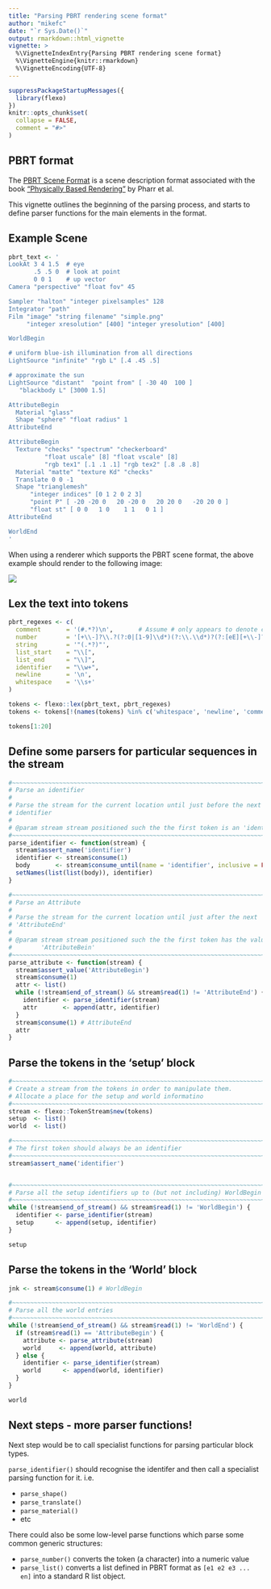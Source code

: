 ```yaml
---
title: "Parsing PBRT rendering scene format"
author: "mikefc"
date: "`r Sys.Date()`"
output: rmarkdown::html_vignette
vignette: >
  %\VignetteIndexEntry{Parsing PBRT rendering scene format}
  %\VignetteEngine{knitr::rmarkdown}
  %\VignetteEncoding{UTF-8}
---
```


```r
suppressPackageStartupMessages({
  library(flexo)
})
knitr::opts_chunk$set(
  collapse = FALSE,
  comment = "#>"
)
```


PBRT format
------------------------------------------------------------------------------

The [PBRT Scene Format](https://pbrt.org/fileformat-v3.html) is a scene
description format associated with the book ["Physically Based Rendering"](https://pbrt.org/index.html)
by Pharr et al.

This vignette outlines the beginning of the parsing process, and starts to 
define parser functions for the main elements in the format.



Example Scene
------------------------------------------------------------------------------

```r
pbrt_text <- '
LookAt 3 4 1.5  # eye
       .5 .5 0  # look at point
       0 0 1    # up vector
Camera "perspective" "float fov" 45

Sampler "halton" "integer pixelsamples" 128
Integrator "path"
Film "image" "string filename" "simple.png"
     "integer xresolution" [400] "integer yresolution" [400]

WorldBegin

# uniform blue-ish illumination from all directions
LightSource "infinite" "rgb L" [.4 .45 .5]

# approximate the sun
LightSource "distant"  "point from" [ -30 40  100 ]
   "blackbody L" [3000 1.5]

AttributeBegin
  Material "glass"
  Shape "sphere" "float radius" 1
AttributeEnd

AttributeBegin
  Texture "checks" "spectrum" "checkerboard"
          "float uscale" [8] "float vscale" [8]
          "rgb tex1" [.1 .1 .1] "rgb tex2" [.8 .8 .8]
  Material "matte" "texture Kd" "checks"
  Translate 0 0 -1
  Shape "trianglemesh"
      "integer indices" [0 1 2 0 2 3]
      "point P" [ -20 -20 0   20 -20 0   20 20 0   -20 20 0 ]
      "float st" [ 0 0   1 0    1 1   0 1 ]
AttributeEnd

WorldEnd
'
```

When using a renderer which supports the PBRT scene format, the above example
should render to the following image:

![](images/pbrt-ref.png)


Lex the text into tokens
------------------------------------------------------------------------------

```r
pbrt_regexes <- c(
  comment       = '(#.*?)\n',       # Assume # only appears to denote comment to end of line
  number        = '[+\\-]?\\.?(?:0|[1-9]\\d*)(?:\\.\\d*)?(?:[eE][+\\-]?\\d+)?',
  string        = '"(.*?)"',
  list_start    = "\\[",
  list_end      = "\\]",
  identifier    = "\\w+",
  newline       = '\n',
  whitespace    = '\\s+'
)

tokens <- flexo::lex(pbrt_text, pbrt_regexes)
tokens <- tokens[!(names(tokens) %in% c('whitespace', 'newline', 'comment'))]

tokens[1:20]
```

Define some parsers for particular sequences in the stream
------------------------------------------------------------------------------

```r
#~~~~~~~~~~~~~~~~~~~~~~~~~~~~~~~~~~~~~~~~~~~~~~~~~~~~~~~~~~~~~~~~~~~~~~~~~~~~
# Parse an identifier 
#
# Parse the stream for the current location until just before the next
# identifier
#
# @param stream stream positioned such the the first token is an 'identifier'
#~~~~~~~~~~~~~~~~~~~~~~~~~~~~~~~~~~~~~~~~~~~~~~~~~~~~~~~~~~~~~~~~~~~~~~~~~~~~
parse_identifier <- function(stream) {
  stream$assert_name('identifier')
  identifier <- stream$consume(1)
  body       <- stream$consume_until(name = 'identifier', inclusive = FALSE)
  setNames(list(list(body)), identifier)
}

#~~~~~~~~~~~~~~~~~~~~~~~~~~~~~~~~~~~~~~~~~~~~~~~~~~~~~~~~~~~~~~~~~~~~~~~~~~~~
# Parse an Attribute 
#
# Parse the stream for the current location until just after the next
# 'AttributeEnd'
#
# @param stream stream positioned such the the first token has the value
#        'AttributeBein'
#~~~~~~~~~~~~~~~~~~~~~~~~~~~~~~~~~~~~~~~~~~~~~~~~~~~~~~~~~~~~~~~~~~~~~~~~~~~~
parse_attribute <- function(stream) {
  stream$assert_value('AttributeBegin')
  stream$consume(1)
  attr <- list()
  while (!stream$end_of_stream() && stream$read(1) != 'AttributeEnd') {
    identifier <- parse_identifier(stream)
    attr       <- append(attr, identifier)
  }
  stream$consume(1) # AttributeEnd
  attr
}
```


Parse the tokens in the 'setup' block
------------------------------------------------------------------------------

```r
#~~~~~~~~~~~~~~~~~~~~~~~~~~~~~~~~~~~~~~~~~~~~~~~~~~~~~~~~~~~~~~~~~~~~~~~~~~~~
# Create a stream from the tokens in order to manipulate them.
# Allocate a place for the setup and world informatino 
#~~~~~~~~~~~~~~~~~~~~~~~~~~~~~~~~~~~~~~~~~~~~~~~~~~~~~~~~~~~~~~~~~~~~~~~~~~~~
stream <- flexo::TokenStream$new(tokens)
setup  <- list()
world  <- list()

#~~~~~~~~~~~~~~~~~~~~~~~~~~~~~~~~~~~~~~~~~~~~~~~~~~~~~~~~~~~~~~~~~~~~~~~~~~~~
# The first token should always be an identifier
#~~~~~~~~~~~~~~~~~~~~~~~~~~~~~~~~~~~~~~~~~~~~~~~~~~~~~~~~~~~~~~~~~~~~~~~~~~~~
stream$assert_name('identifier')


#~~~~~~~~~~~~~~~~~~~~~~~~~~~~~~~~~~~~~~~~~~~~~~~~~~~~~~~~~~~~~~~~~~~~~~~~~~~~
# Parse all the setup identifiers up to (but not including) WorldBegin
#~~~~~~~~~~~~~~~~~~~~~~~~~~~~~~~~~~~~~~~~~~~~~~~~~~~~~~~~~~~~~~~~~~~~~~~~~~~~
while (!stream$end_of_stream() && stream$read(1) != 'WorldBegin') {
  identifier <- parse_identifier(stream)
  setup      <- append(setup, identifier)
}

setup
```

Parse the tokens in the 'World' block
------------------------------------------------------------------------------

```r
jnk <- stream$consume(1) # WorldBegin

#~~~~~~~~~~~~~~~~~~~~~~~~~~~~~~~~~~~~~~~~~~~~~~~~~~~~~~~~~~~~~~~~~~~~~~~~~~~~
# Parse all the world entries
#~~~~~~~~~~~~~~~~~~~~~~~~~~~~~~~~~~~~~~~~~~~~~~~~~~~~~~~~~~~~~~~~~~~~~~~~~~~~
while (!stream$end_of_stream() && stream$read(1) != 'WorldEnd') {
  if (stream$read(1) == 'AttributeBegin') {
    attribute <- parse_attribute(stream)
    world     <- append(world, attribute)
  } else {
    identifier <- parse_identifier(stream)
    world      <- append(world, identifier)
  }
}

world

```


Next steps - more parser functions!
------------------------------------------------------------------------------

Next step would be to call specialist functions for parsing particular 
block types.

`parse_identifier()` should recognise the identifer and then call a specialist
parsing function for it. i.e.

* `parse_shape()`
* `parse_translate()`
* `parse_material()`
* etc


There could also be some low-level parse functions which parse some 
common generic structures:

* `parse_number()` converts the token (a character) into a numeric value
* `parse_list()` converts a list defined in PBRT format as `[e1 e2 e3 ... en]`
  into a standard R list object.






